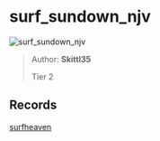 
# surf_sundown_njv

![surf_sundown_njv](https://raw.githubusercontent.com/Sayt123/SurfMapPics/Maps-and-bonuses/csgo/surf_sundown_njv.jpg)

> Author: **Skittl35**
>
> Tier 2

## Records

[surfheaven](https://surfheaven.eu/map/surf_sundown_njv)
